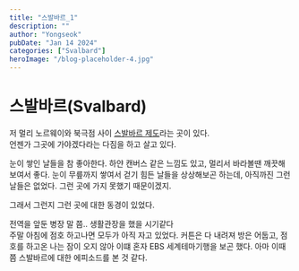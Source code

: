```yaml
---
title: "스발바르_1"
description: ""
author: "Yongseok"
pubDate: "Jan 14 2024"
categories: ["Svalbard"]
heroImage: "/blog-placeholder-4.jpg"
---
```




# 스발바르(Svalbard)
<GoogleMap src="https://www.google.com/maps/embed?pb=!1m18!1m12!1m3!1d26053.548464485117!2d15.401885142588903!3d78.22535983162527!2m3!1f0!2f0!3f0!3m2!1i1024!2i768!4f13.1!3m3!1m2!1s0x459c52d84f4557df%3A0xda86b2caa16495ec!2z7Iqk67Cc67CU66W0IOyWgOuniOyYjCDsoJzrj4QgOTE3MCDrobHsnITsl5DslYTrpbTruYTsl5Q!5e0!3m2!1sko!2skr!4v1705242465933!5m2!1sko!2skr" ></GoogleMap>

저 멀리 노르웨이와 북극점 사이 [스발바르 제도](https://www.sysselmesteren.no/)라는 곳이 있다. <br/>
언젠가 그곳에 가야겠다라는 다짐을 하고 살고 있다.

눈이 쌓인 날들을 참 좋아한다. 하얀 캔버스 같은 느낌도 있고, 멀리서 바라볼땐 깨끗해 보여서 좋다. 
눈이 무릎까지 쌓여서 걷기 힘든 날들을 상상해보곤 하는데, 아직까진 그런 날들은 없었다. 그런 곳에 가지 못했기 때문이겠지.

그래서 그런지 그런 곳에 대한 동경이 있었다.

전역을 앞둔 병장 말 쯤.. 생활관장을 했을 시기같다<br/>
주말 아침에 점호 하고나면 모두가 아직 자고 있었다. 커튼은 다 내려져 방은 어둡고, 점호를 하고온 나는 잠이 오지 않아 이떄 혼자 EBS 세계테마기행을 보곤 했다.
아마 이때 쯤 스발바르에 대한 에피소드를 본 것 같다.

<YouTube src="https://youtu.be/jghe7AeaDOM?si=A37eNqjBSoyOMvnD" client:only="lit" />



<YouTube src="https://youtu.be/cgZCC4uf-RY?si=ke_Iy2pKVl2k7S-c" client:only="lit" ></YouTube>
